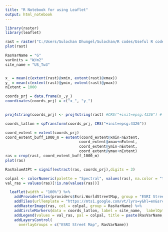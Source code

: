 ---
title: "R Notebook for using Leaflet" 
output: html_notebook
---


```{r}
library(raster)
library(leaflet)

rast = raster("C:/Users/Sulochan Dhungel/Sulochan/R codes/Useful R codes/Spatial Plots/Leaflet/Files/G.tif")
plot(rast)

RasVarName = "G"
varUnits = "W/m2"
site_name = "US_Tw3"


x_ = mean(c(extent(rast)@xmin, extent(rast)@xmax))
y_ = mean(c(extent(rast)@ymin, extent(rast)@ymax))
nExtent = 1000

coords_prj = data.frame(x_,y_)
coordinates(coords_prj) = c("x_", "y_") 
  

proj4string(coords_prj) <- proj4string(rast) #CRS("+init=epsg:4326") # WGS 84

coords_latlon = spTransform(coords_prj, CRS("+init=epsg:4326"))

coord_extent = extent(coords_prj)
coord_extent_buff_1000_m = extent(coord_extent@xmin-nExtent, 
                                 coord_extent@xmax+nExtent,
                                 coord_extent@ymin-nExtent,
                                 coord_extent@ymax+nExtent)
ras = crop(rast, coord_extent_buff_1000_m)
plot(ras)

RasValueAtPt = signif(extract(ras, coords_prj),digits = 3)

colpal <- colorNumeric(palette = "Spectral", values(ras), na.color = "transparent")
val_ras = values(ras)[!is.na(values(ras))]

  leaflet(width = "100%") %>% 
    addProviderTiles(providers$Esri.WorldStreetMap, group = "ESRI Street Map")%>%
    addTiles(urlTemplate = "https://mts1.google.com/vt/lyrs=y&hl=en&src=app&x={x}&y={y}&z={z}&s=G", attribution = 'Google', group = "GoogleMap") %>%
    addRasterImage(ras, col = colpal, group = RasVarName) %>%
    addCircleMarkers(data = coords_latlon, label = site_name,  labelOptions = labelOptions(noHide = T, textsize = "15px", textOnly = T),  radius = 5 , weight = 5, fillOpacity = 2, stroke = T, col = "black", popup = paste(RasVarName," = ", RasValueAtPt ," ", varUnits, sep="")) %>%
    addLegend(values = val_ras, pal = colpal, title = paste(RasVarName,"<br>",varUnits,"<br>",sep=""), opacity = 1)%>%
    addLayersControl(
      overlayGroups = c("ESRI Street Map", RasVarName))

```

